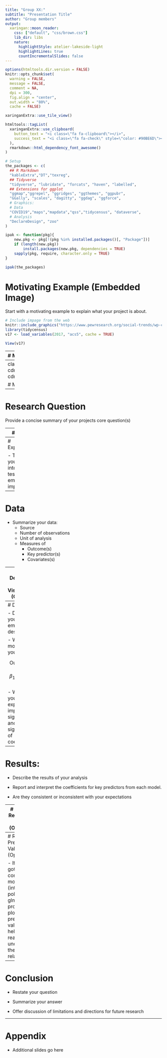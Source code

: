 ```yaml
---
title: "Group XX:"
subtitle: "Presentation Title"
author: "Group members"
output:
  xaringan::moon_reader:
    css: ["default", "css/brown.css"]
    lib_dir: libs
    nature:
      highlightStyle: atelier-lakeside-light
      highlightLines: true
      countIncrementalSlides: false
---
```


```r
options(htmltools.dir.version = FALSE)
knitr::opts_chunk$set(
  warning = FALSE, 
  message = FALSE, 
  comment = NA, 
  dpi = 300,
  fig.align = "center", 
  out.width = "80%", 
  cache = FALSE)

xaringanExtra::use_tile_view()

htmltools::tagList(
  xaringanExtra::use_clipboard(
    button_text = "<i class=\"fa fa-clipboard\"></i>",
    success_text = "<i class=\"fa fa-check\" style=\"color: #90BE6D\"></i>",
  ),
  rmarkdown::html_dependency_font_awesome()
)

# Setup
the_packages <- c(
  ## R Markdown
  "kableExtra","DT","texreg",
  ## Tidyverse
  "tidyverse", "lubridate", "forcats", "haven", "labelled",
  ## Extensions for ggplot
  "ggmap","ggrepel", "ggridges", "ggthemes", "ggpubr", 
  "GGally", "scales", "dagitty", "ggdag", "ggforce",
  # Graphics:
  # Data 
  "COVID19","maps","mapdata","qss","tidycensus", "dataverse", 
  # Analysis
  "DeclareDesign", "zoo"
)

ipak <- function(pkg){
    new.pkg <- pkg[!(pkg %in% installed.packages()[, "Package"])]
    if (length(new.pkg)) 
        install.packages(new.pkg, dependencies = TRUE)
    sapply(pkg, require, character.only = TRUE)
}

ipak(the_packages)
```



# Motivating Example (Embedded Image)

Start with a motivating example to explain what your project is about. 

```r
# Include impage from the web
knitr::include_graphics("https://www.pewresearch.org/social-trends/wp-content/uploads/sites/3/2020/06/ST_20.06.12_Protest_Featured-image-copy.jpg")
library(tidycensus)
v17 <- load_variables(2017, "acs5", cache = TRUE)

View(v17)
```


---
# Motivating Example (Illsutrative Quote)

.pull-left[

> All models are wrong, but some are useful - George E. P. Box

]

.pull-right[

![](https://www.shmula.com/wp-content/uploads/2018/11/grant-150x150.jpg)

]

---
class:inverse, middle, center
background-image: url("https://cdn.vox-cdn.com/thumbor/jxunNuVg1pzsDzzSBJZ8KjcCkfg=/289x145:3774x3060/1200x800/filters:focal(1699x118:2433x852)/cdn.vox-cdn.com/uploads/chorus_image/image/70793413/usa_today_18153302.0.jpg")
bacground-size: cover

# Motivating Example (Cover image)

---
# Research Question

Provide a concise summary of your projects core question(s)

---
# Theory 

- Use this section to explain how we should think about how to answer your research question

- What explains variation in your outcome of interest.


---
# Expectations

- Translate your theory into a set of testable empirical implications

---
# Data

- Summarize your data:
  - Source
  - Number of observations
  - Unit of analysis
  - Measures of
    - Outcome(s)
    - Key predictor(s)
    - Covariates(s)
    
---
# Descriptive Data Visualization (Optional)    

- If you've got a really nice figure that illustrates a key feature of your data, put it hear



---
# Design

- Describe your empirical design

- What models will you fit

$$\text{Outcome} = \beta_0 + \beta_1 \text{predictor} + \epsilon$$
- What do your expectations imply for the sign, size and signficance of coefficients?

---
# Results: 

- Describe the results of your analysis

- Report and interpret the coefficients for key predictors from each model. 

- Are they consistent or inconsistent with your expectations

---
# Results: Regression Table (Opitional)

- Possibly include a regression table, or regression table with just the subset of coefficients central to your question

---
# Results: Predicted Values (Opitional)

- If you've got a complicated model (interaction, polynomial, glm), produce a plot of predicted values to help your reader understand the relationship


---
# Conclusion

- Restate your question

- Summarize your answer

- Offer discussion of limitations and directions for future research

---
# Appendix

- Additional slides go here
